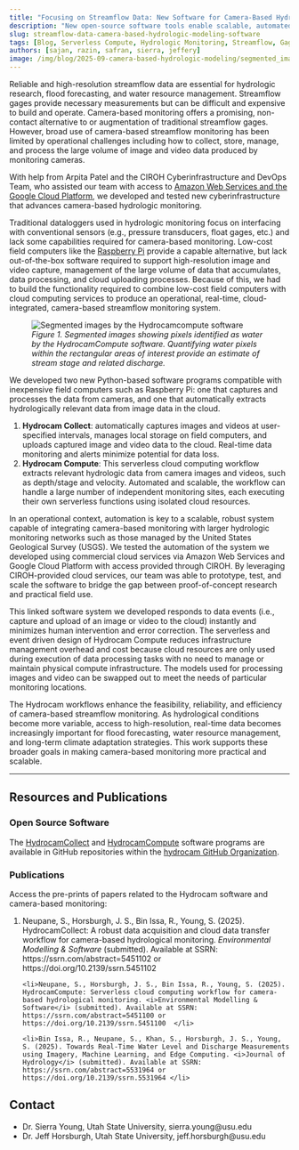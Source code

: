 ```yaml
---
title: "Focusing on Streamflow Data: New Software for Camera-Based Hydrologic Modeling"
description: "New open-source software tools enable scalable, automated camera-based streamflow monitoring using low-cost field computers and cloud computing services."
slug: streamflow-data-camera-based-hydrologic-modeling-software
tags: [Blog, Serverless Compute, Hydrologic Monitoring, Streamflow, Gage, CIROH, USGS, HydrocamCompute, HydrocamCollect, Camera-Based Monitoring, Computer Vision, Utah State University]
authors: [sajan, razin, safran, sierra, jeffery]
image: /img/blog/2025-09-camera-based-hydrologic-modeling/segmented_image.png
---
```





Reliable and high-resolution streamflow data are essential for hydrologic research, flood forecasting, and water resource management. Streamflow gages provide necessary measurements but can be difficult and expensive to build and operate. Camera-based monitoring offers a promising, non-contact alternative to or augmentation of traditional streamflow gages. However, broad use of camera-based streamflow monitoring has been limited by operational challenges including how to collect, store, manage, and process the large volume of image and video data produced by monitoring cameras. 

With help from Arpita Patel and the CIROH Cyberinfrastructure and DevOps Team, who assisted our team with access to [Amazon Web Services and the Google Cloud Platform](https://docs.ciroh.org/docs/services/cloudservices/), we developed and tested new cyberinfrastructure that advances camera-based hydrologic monitoring. 

Traditional dataloggers used in hydrologic monitoring focus on interfacing with conventional sensors (e.g., pressure transducers, float gages, etc.) and lack some capabilities required for camera-based monitoring. Low-cost field computers like the [Raspberry Pi](https://www.raspberrypi.com/) provide a capable alternative, but lack out-of-the-box software required to support high-resolution image and video capture, management of the large volume of data that accumulates, data processing, and cloud uploading processes. Because of this, we had to build the functionality required to combine low-cost field computers with cloud computing services to produce an operational, real-time, cloud-integrated, camera-based streamflow monitoring system.


<figure style={{ textAlign: "center" }}>
  <img src={useBaseUrl("/img/blog/2025-09-camera-based-hydrologic-modeling/segmented_image.png")} alt="Segmented images by the Hydrocamcompute software" style={{ maxWidth: "100%" }} />
  <figcaption><em>Figure 1. Segmented images showing pixels identified as water by the HydrocamCompute software. Quantifying water pixels within the rectangular areas of interest provide an estimate of stream stage and related discharge.</em></figcaption>
</figure>

We developed two new Python-based software programs compatible with inexpensive field computers such as Raspberry Pi: one that captures and processes the data from cameras, and one that automatically extracts hydrologically relevant data from image data in the cloud.

1. **Hydrocam Collect**: automatically captures images and videos at user-specified intervals, manages local storage on field computers, and uploads captured image and video data to the cloud. Real-time data monitoring and alerts minimize potential for data loss.
2. **Hydrocam Compute**: This serverless cloud computing workflow extracts relevant hydrologic data from camera images and videos, such as depth/stage and velocity. Automated and scalable, the workflow can handle a large number of independent monitoring sites, each executing their own serverless functions using isolated cloud resources.

In an operational context, automation is key to a scalable, robust system capable of integrating camera-based monitoring with larger hydrologic monitoring networks such as those managed by the United States Geological Survey (USGS). We tested the automation of the system we developed using commercial cloud services via Amazon Web Services and Google Cloud Platform with access provided through CIROH. By leveraging CIROH-provided cloud services, our team was able to prototype, test, and scale the software to bridge the gap between proof-of-concept research and practical field use.
 
This linked software system we developed responds to data events (i.e., capture and upload of an image or video to the cloud) instantly and minimizes human intervention and error correction. The serverless and event driven design of Hydrocam Compute reduces infrastructure management overhead and cost because cloud resources are only used during execution of data processing tasks with no need to manage or maintain physical compute infrastructure. The models used for processing images and video can be swapped out to meet the needs of particular monitoring locations.
 
The Hydrocam workflows enhance the feasibility, reliability, and efficiency of camera-based streamflow monitoring. As hydrological conditions become more variable, access to high-resolution, real-time data becomes increasingly important for flood forecasting, water resource management, and long-term climate adaptation strategies. This work supports these broader goals in making camera-based monitoring more practical and scalable.
 
---

## Resources and Publications

### Open Source Software

The [HydrocamCollect](https://github.com/hydrocam/collector) and [HydrocamCompute](https://github.com/hydrocam/serverlesscompute) software programs are available in GitHub repositories within the [hydrocam GitHub Organization](https://github.com/hydrocam).

### Publications

Access the pre-prints of papers related to the Hydrocam software and camera-based monitoring:
<ol>
    <li>Neupane, S., Horsburgh, J. S., Bin Issa, R., Young, S. (2025). HydrocamCollect: A robust data acquisition and cloud data transfer workflow for camera-based hydrological monitoring. <i>Environmental Modelling & Software</i> (submitted). Available at SSRN: https://ssrn.com/abstract=5451102 or https://doi.org/10.2139/ssrn.5451102 </li>

    <li>Neupane, S., Horsburgh, J. S., Bin Issa, R., Young, S. (2025). HydrocamCompute: Serverless cloud computing workflow for camera-based hydrological monitoring. <i>Environmental Modelling & Software</i> (submitted). Available at SSRN: https://ssrn.com/abstract=5451100 or https://doi.org/10.2139/ssrn.5451100  </li>

    <li>Bin Issa, R., Neupane, S., Khan, S., Horsburgh, J. S., Young, S. (2025). Towards Real-Time Water Level and Discharge Measurements using Imagery, Machine Learning, and Edge Computing. <i>Journal of Hydrology</i> (submitted). Available at SSRN: https://ssrn.com/abstract=5531964 or https://doi.org/10.2139/ssrn.5531964 </li>
</ol>

## Contact
<ul>
<li>Dr. Sierra Young, Utah State University, sierra.young@usu.edu</li>
<li>Dr. Jeff Horsburgh, Utah State University, jeff.horsburgh@usu.edu</li>
</ul>
